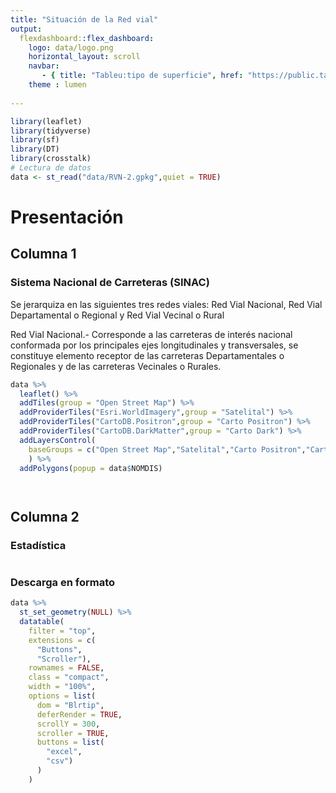 ---
title: "Situación de la Red vial"
output: 
  flexdashboard::flex_dashboard:
    logo: data/logo.png
    horizontal_layout: scroll
    navbar:
       - { title: "Tableu:tipo de superficie", href: "https://public.tableau.com/views/RVN-Agosto2021/dash_RVN?%3Adisplay_static_image=y&%3AbootstrapWhenNotified=true&%3Aembed=true&%3Alanguage=es-ES&publish=yes&:embed=y&:showVizHome=n&:apiID=host0", align: right}
    theme : lumen
   
---
<style>
.navbar-logo{
width:30px;
}
</style>

```{r}
library(leaflet)
library(tidyverse)
library(sf)
library(DT)
library(crosstalk)
# Lectura de datos 
data <- st_read("data/RVN-2.gpkg",quiet = TRUE)
```

Presentación
=========================================
Columna 1 
-----------------------------------------
### Sistema Nacional de Carreteras (SINAC) 
<p1> Se jerarquiza en las siguientes tres redes viales: Red Vial Nacional, Red Vial Departamental o Regional y Red Vial Vecinal o Rural</p1>

<p2>Red Vial Nacional.- Corresponde a las carreteras de interés nacional conformada por los principales ejes longitudinales y transversales, se constituye elemento receptor de las carreteras Departamentales o Regionales y de las carreteras Vecinales o Rurales.</p2>




```{r}
data %>% 
  leaflet() %>% 
  addTiles(group = "Open Street Map") %>% 
  addProviderTiles("Esri.WorldImagery",group = "Satelital") %>% 
  addProviderTiles("CartoDB.Positron",group = "Carto Positron") %>% 
  addProviderTiles("CartoDB.DarkMatter",group = "Carto Dark") %>% 
  addLayersControl(
    baseGroups = c("Open Street Map","Satelital","Carto Positron","Carto Dark")
    ) %>% 
  addPolygons(popup = data$NOMDIS)




```

Columna 2
-----------------------------------------
### Estadística

```{r}

```

### Descarga en formato

```{r}
data %>% 
  st_set_geometry(NULL) %>%
  datatable(
    filter = "top",  
    extensions = c(
      "Buttons",  
      "Scroller"),
    rownames = FALSE, 
    class = "compact",
    width = "100%",
    options = list(
      dom = "Blrtip",
      deferRender = TRUE,
      scrollY = 300,
      scroller = TRUE,
      buttons = list(
        "excel",
        "csv")
      )
    )
```







